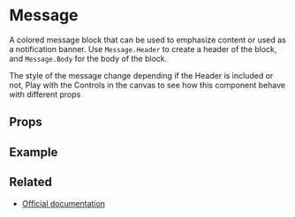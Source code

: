 
<Meta title="Components/Message" />

# Message

A colored message block that can be used to emphasize content or used as a notification banner. Use `Message.Header`
to create a header of the block, and `Message.Body` for the body of the block.

The style of the message change depending if the Header is included or not, Play with the Controls in the canvas to
 see how this component behave with different props

## Props

<ArgsTable of={Message} />

## Example

<Canvas>
  <Story story={stories.BasicUsage} name="Message" />
</Canvas>

## Related

- [Official documentation](https://bulma.io/documentation/components/message/)